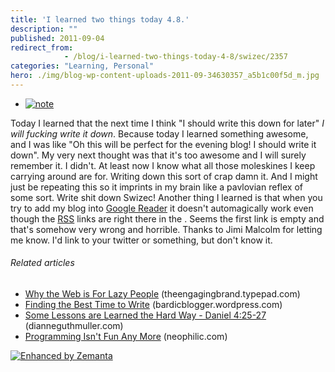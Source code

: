 ```yaml
---
title: 'I learned two things today 4.8.'
description: ""
published: 2011-09-04
redirect_from: 
            - /blog/i-learned-two-things-today-4-8/swizec/2357
categories: "Learning, Personal"
hero: ./img/blog-wp-content-uploads-2011-09-34630357_a5b1c00f5d_m.jpg
---
```

- [![note](./img/blog-wp-content-uploads-2011-09-34630357_a5b1c00f5d_m.jpg "note")](http://www.flickr.com/photos/54276164@N00/34630357)

Today I learned that the next time I think &quot;I should write this down for later&quot; _I will fucking write it down_. Because today I learned something awesome, and I was like &quot;Oh this will be perfect for the evening blog! I should write it down&quot;. My very next thought was that it&#x27;s too awesome and I will surely remember it. I didn&#x27;t. At least now I know what all those moleskines I keep carrying around are for. Writing down this sort of crap damn it. And I might just be repeating this so it imprints in my brain like a pavlovian reflex of some sort. Write shit down Swizec! Another thing I learned is that when you try to add my blog into [Google Reader](http://www.google.com/reader "Google Reader") it doesn&#x27;t automagically work even though the [RSS](http://en.wikipedia.org/wiki/RSS "RSS") links are right there in the . Seems the first link is empty and that&#x27;s somehow very wrong and horrible. Thanks to Jimi Malcolm for letting me know. I&#x27;d link to your twitter or something, but don&#x27;t know it.

###### Related articles

- [Why the Web is For Lazy People](http://theengagingbrand.typepad.com/the_engaging_brand_/2011/08/why-the-web-is-for-lazy-people.html) (theengagingbrand.typepad.com)
- [Finding the Best Time to Write](http://bardicblogger.wordpress.com/2011/09/03/finding-the-best-time-to-write/) (bardicblogger.wordpress.com)
- [Some Lessons are Learned the Hard Way - Daniel 4:25-27](http://dianneguthmuller.com/2011/09/03/some-lessons-are-learned-the-hard-way%25e2%2580%2594daniel-425-27-2/) (dianneguthmuller.com)
- [Programming Isn&#x27;t Fun Any More](http://www.neophilic.com/b2evo/blogs/blog4.php/2011/09/02/programming-isnt-fun-any-more) (neophilic.com)

[![Enhanced by Zemanta](http://img.zemanta.com/zemified_e.png?x-id=791f2ad4-2182-4a3f-80e5-a47461ea82d4)](http://www.zemanta.com/ "Enhanced by Zemanta")
